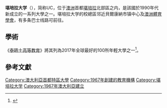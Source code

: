 {{NoteTA
|G1=People
|G2=Country
}}
{{Infobox university
| name = 坎培拉大學
| native_name = University of Canberra
| image = University of Canberra 1.jpg
| image_upright = 0.7
| caption = 
| SealImage = Logo der University of Canberra.svg
| SealImage_size = 75
| latin_name = 
| motto = 
| tagline = 
| established = 1967年（{{tsl|en|College of Advanced Education|高等教育學院|CAE}}） <br />1990年（大學）
| type = [[公立大學|公立大學]]
| endowment = 
| administrative_staff = 1,000
| chancellor = {{tsl|en|Tom Calma|湯姆·卡爾瑪}} {{post-nominals|country=AUS|AO}}<ref name="UCmedia2014">{{cite press release|url=http://www.canberra.edu.au/monitor/2014/feb/20-new-chancellor|author=Doman, Claudia|title=New UC Chancellor calls for a fairer Australia|publisher=University of Canberra|date=2014-02-20|access-date=2015-02-28|format=streaming video|url-status=live|archive-url=https://web.archive.org/web/20141222023648/http://www.canberra.edu.au/monitor/2014/feb/20-new-chancellor|archive-date=2014-12-22}}</ref>
| vice_chancellor = {{tsl|en|Paddy Nixon|帕迪·尼克松}}<ref>{{Cite web |title=University of Canberra announces Professor Paddy Nixon as new Vice-Chancellor |url=https://www.canberra.edu.au/about-uc/media/newsroom/2019/december/university-of-canberra-announces-new-vice-chancellor |access-date=2021-09-18 |date=2019-12-20 |publisher=University of Canberra |language=en |archive-date=2022-03-07 |archive-url=https://web.archive.org/web/20220307142214/https://www.canberra.edu.au/about-uc/media/newsroom/2019/december/university-of-canberra-announces-new-vice-chancellor |dead-url=no }}</ref>
| students = 16,814 <ref>{{Cite web|url=http://highereducationstatistics.education.gov.au/|title=uCube - Higher Education Statistics|website=highereducationstatistics.education.gov.au|access-date=2020-11-03|archive-date=2022-04-03|archive-url=https://web.archive.org/web/20220403065138/http://highereducationstatistics.education.gov.au/|dead-url=no}}</ref>
| undergrad = 
| postgrad = 
| doctoral = 
| profess = 
| city = [[堪培拉|堪培拉]]{{tsl|en|Belconnen|貝爾康納}}{{tsl|en|Bruce, Australian Capital Territory|布魯斯 (澳洲首都領地)|布魯斯}}
| state = [[澳大利亞首都領地|首都領地]]
| country = {{AUS}}
| campus = 市區：{{convert|296|acre|km2|1}}（布魯斯校區）
| free_label = 
| free = 
| colours = 藍色
| mascot = 
| nickname = UC
| affiliations = [[東南亞高等學術機構協會|東南亞高等學術機構協會]]<br />新生代大學（New Generation Universities）
| footnotes = 
| website = {{url|www.canberra.edu.au}}
| coor = 
| logo = 
}}
'''堪培拉大学'''（{{lang-en|University of Canberra}}），简称UC，位于[[澳洲|澳洲]]首都[[堪培拉|堪培拉]]北部{{tsl|en|Belconnen|貝爾康納}}區之内，是該國於1990年代新成立的一系列大學之一。堪培拉大学的校總區邻近貝爾康納市镇中心及[[澳洲體育學會|澳洲體育學會]]，有多条巴士线路可前往。

== 學術==
{{Infobox Australian university ranking
| UniName          =堪培拉大學
| QS_W       = 436
| QS_W_GER   = 
| THES_W     = 184
| ARWU_W     = 601–700
| USNWR_W    = 548
| LEIDEN_W   = 
| QS_AUS     = 26
| THES_AUS   = 15
| ARWU_AUS   = 26–27
| USNWR_AUS  = 29
| LEIDEN_AUS = 
| ERA_AUS    = 33<ref>{{cite web |title = ERA Research Excellence Rankings Australia |url = http://www.universityrankings.com.au/research-excellence-rankings.html |website = UniversityRankings |access-date = 2018-12-07 |archive-url = https://web.archive.org/web/20181212172022/http://www.universityrankings.com.au/research-excellence-rankings.html |archive-date = 2018-12-12 |url-status = yes }}</ref>
}}
《[[泰晤士高等教育|泰晤士高等教育]]》將其列為2017年全球最好的100所年輕大學之一<ref>{{cite news|title=Times Higher Education (THE) Young University Rankings|url=https://www.timeshighereducation.com/world-university-rankings/university-canberra#ranking-dataset/612573|publisher=Times Higher Education|date=2017-04-06|deadurl=no|archiveurl=https://web.archive.org/web/20170522045242/https://www.timeshighereducation.com/world-university-rankings/university-canberra#ranking-dataset/612573|archivedate=2017-05-22|accessdate=2018-09-26}}</ref>。

== 參考文獻 ==
{{reflist}}

{{Australian universities}}

[[Category:澳大利亞首都特區大學|Category:澳大利亞首都特區大學]]
[[Category:1967年創建的教育機構|Category:1967年創建的教育機構]]
[[Category:堪培拉大学|Category:堪培拉大学]]
[[Category:1967年澳大利亞建立|Category:1967年澳大利亞建立]]